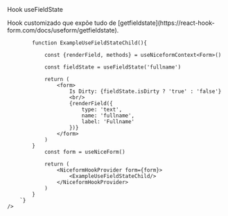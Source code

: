 
<div className="subheading" id='basicExample'>
    Hook useFieldState
</div>
<p>
    Hook customizado que expõe tudo de [getfieldstate](https://react-hook-form.com/docs/useform/getfieldstate).
</p>
<div className='canvas-code'>
    <div className='wrap-code center'>
        <components.ExampleUseFieldState/>
    </div>
    <Source
        language='tsx'
        dark
        format={true}
        code={`

            function ExampleUseFieldStateChild(){

                const {renderField, methods} = useNiceformContext<Form>()

                const fieldState = useFieldState('fullname')

                return (
                    <form>
                        Is Dirty: {fieldState.isDirty ? 'true' : 'false'}
                        <br/>
                        {renderField({
                            type: 'text',
                            name: 'fullname',
                            label: 'Fullname'
                        })}
                    </form>
                )
            }
                const form = useNiceForm()

                return (
                    <NiceformHookProvider form={form}>
                        <ExampleUseFieldStateChild/>
                    </NiceformHookProvider>
                )
            }
        `}
    />
</div>